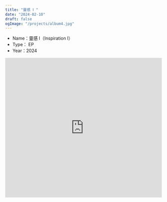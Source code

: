 ```yaml
---
title: "靈感 Ⅰ "
date: "2024-02-10"
draft: false
ogImage: "/projects/album4.jpg"
---
```



<Callout type="info">
  <ul>
    <li>Name：靈感 Ⅰ（Inspiration Ⅰ）</li>
    <li>Type： EP</li>
    <li>Year：2024</li>
  </ul>
</Callout>

<iframe
  width="100%"
  height="450"
  scrolling="no"
  frameborder="no"
  allow="autoplay"
  src="https://w.soundcloud.com/player/?url=https%3A//api.soundcloud.com/playlists/1772626941&color=%23ff5500&auto_play=false&hide_related=false&show_comments=true&show_user=true&show_reposts=false&show_teaser=true"
></iframe>
